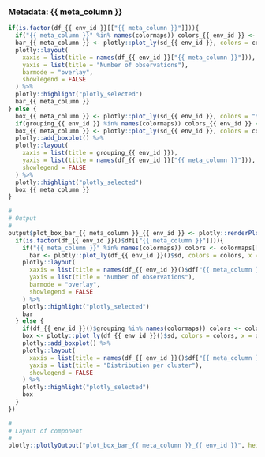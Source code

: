 
### Metadata: {{ meta_column }}

<!-- Component created on {{ date }} -->

```r
if(is.factor(df_{{ env_id }}[["{{ meta_column }}"]])){
  if("{{ meta_column }}" %in% names(colormaps)) colors_{{ env_id }} <- colormaps[["{{ meta_column }}"]] else colors_{{ env_id }} <- "Set1"
  bar_{{ meta_column }} <- plotly::plot_ly(sd_{{ env_id }}, colors = colors_{{ env_id }}, x = df_{{ env_id }}[["{{ meta_column }}"]], color = df_{{ env_id }}[["{{ meta_column }}"]]) %>%
  plotly::layout(
    xaxis = list(title = names(df_{{ env_id }}["{{ meta_column }}"])),
    yaxis = list(title = "Number of observations"),
    barmode = "overlay",
    showlegend = FALSE
  ) %>%
  plotly::highlight("plotly_selected")
  bar_{{ meta_column }}
} else {
  box_{{ meta_column }} <- plotly::plot_ly(sd_{{ env_id }}, colors = "Set1", x = df_{{ env_id }}[[grouping_{{ env_id }}]], y = df_{{ env_id }}[["{{ meta_column }}"]], color = df_{{ env_id }}[[grouping_{{ env_id }}]]) %>%
  if(grouping_{{ env_id }} %in% names(colormaps)) colors_{{ env_id }} <- colormaps[[grouping_{{ env_id }}]] else colors_{{ env_id }} <- "Set1"
  box_{{ meta_column }} <- plotly::plot_ly(sd_{{ env_id }}, colors = colors_{{ env_id }}, x = df_{{ env_id }}[[grouping_{{ env_id }}]], y = df_{{ env_id }}[["{{ meta_column }}"]], color = df_{{ env_id }}[[grouping_{{ env_id }}]]) %>%
  plotly::add_boxplot() %>%
  plotly::layout(
    xaxis = list(title = grouping_{{ env_id }}),
    yaxis = list(title = names(df_{{ env_id }}["{{ meta_column }}"])),
    showlegend = FALSE
  ) %>%
  plotly::highlight("plotly_selected")
  box_{{ meta_column }}
}
```

```r
#
# Output
#
output$plot_box_bar_{{ meta_column }}_{{ env_id }} <- plotly::renderPlotly({
  if(is.factor(df_{{ env_id }}()$df[["{{ meta_column }}"]])){
    if("{{ meta_column }}" %in% names(colormaps)) colors <- colormaps[["{{ meta_column }}"]] else colors <- "Set1"
      bar <- plotly::plot_ly(df_{{ env_id }}()$sd, colors = colors, x = df_{{ env_id }}()$df[["{{ meta_column }}"]], color = df_{{ env_id }}()$df[["{{ meta_column }}"]]) %>%
    plotly::layout(
      xaxis = list(title = names(df_{{ env_id }}()$df["{{ meta_column }}"])),
      yaxis = list(title = "Number of observations"),
      barmode = "overlay",
      showlegend = FALSE
    ) %>%
    plotly::highlight("plotly_selected")
    bar
  } else {
    if(df_{{ env_id }}()$grouping %in% names(colormaps)) colors <- colormaps[[df_{{ env_id }}()$grouping]] else colors <- "Set1"
    box <- plotly::plot_ly(df_{{ env_id }}()$sd, colors = colors, x = df_{{ env_id }}()$df[[df_{{ env_id }}()$grouping]], y = df_{{ env_id }}()$df[["{{ meta_column }}"]], color = df_{{ env_id }}()$df[[df_{{ env_id }}()$grouping]]) %>%
    plotly::add_boxplot() %>%
    plotly::layout(
      xaxis = list(title = names(df_{{ env_id }}()$df["{{ meta_column }}"])),
      yaxis = list(title = "Distribution per cluster"),
      showlegend = FALSE
    ) %>%
    plotly::highlight("plotly_selected")
    box
  }
})

#
# Layout of component
#
plotly::plotlyOutput("plot_box_bar_{{ meta_column }}_{{ env_id }}", height = "100%")
```



